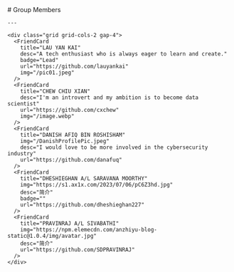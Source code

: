 
<BaseLayout PageID="groupmembers">
  <BaseCard title="Group Members">
    # Group Members

    ---

    <div class="grid grid-cols-2 gap-4">
      <FriendCard
        title="LAU YAN KAI"
        desc="A tech enthusiast who is always eager to learn and create."
        badge="Lead"
        url="https://github.com/lauyankai"
        img="/pic01.jpeg"
      />
      <FriendCard
        title="CHEW CHIU XIAN"
        desc="I'm an introvert and my ambition is to become data scientist"
        url="https://github.com/cxchew"
        img="/image.webp"
      />
      <FriendCard
        title="DANISH AFIQ BIN ROSHISHAM"
        img="/DanishProfilePic.jpeg"
        desc="I would love to be more involved in the cybersecurity industry"
        url="https://github.com/danafuq"
      />
      <FriendCard
        title="DHESHIEGHAN A/L SARAVANA MOORTHY"
        img="https://s1.ax1x.com/2023/07/06/pC6Z3hd.jpg"
        desc="简介"
        badge=""
        url="https://github.com/dheshieghan227"
      />
      <FriendCard
        title="PRAVINRAJ A/L SIVABATHI"
        img="https://npm.elemecdn.com/anzhiyu-blog-static@1.0.4/img/avatar.jpg"
        desc="简介"
        url="https://github.com/SDPRAVINRAJ"
      />
    </div>
  </BaseCard>
</BaseLayout>
